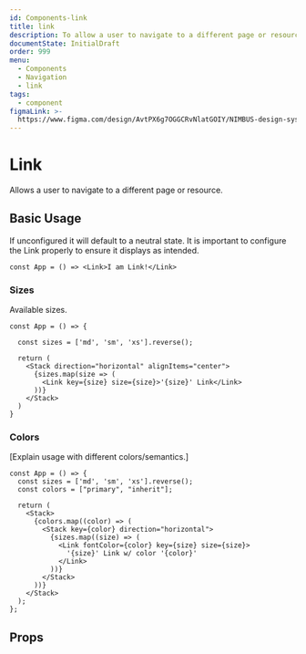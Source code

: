 ```yaml
---
id: Components-link
title: link
description: To allow a user to navigate to a different page or resource
documentState: InitialDraft
order: 999
menu:
  - Components
  - Navigation
  - link
tags:
  - component
figmaLink: >-
  https://www.figma.com/design/AvtPX6g7OGGCRvNlatGOIY/NIMBUS-design-system?node-id=384-5726&m=dev
---
```


# Link

Allows a user to navigate to a different page or resource.

## Basic Usage

If unconfigured it will default to a neutral state. It is important to configure
the Link properly to ensure it displays as intended.

```jsx-live
const App = () => <Link>I am Link!</Link>
```

### Sizes

Available sizes.

```jsx-live
const App = () => {

  const sizes = ['md', 'sm', 'xs'].reverse();

  return (
    <Stack direction="horizontal" alignItems="center">
      {sizes.map(size => (
        <Link key={size} size={size}>'{size}' Link</Link>
      ))}
    </Stack>
  )
}
```

### Colors

[Explain usage with different colors/semantics.]

```jsx-live
const App = () => {
  const sizes = ['md', 'sm', 'xs'].reverse();
  const colors = ["primary", "inherit"];

  return (
    <Stack>
      {colors.map((color) => (
        <Stack key={color} direction="horizontal">
          {sizes.map((size) => (
            <Link fontColor={color} key={size} size={size}>
              '{size}' Link w/ color '{color}'
            </Link>
          ))}
        </Stack>
      ))}
    </Stack>
  );
};
```

## Props

<PropTable id="Link" />
